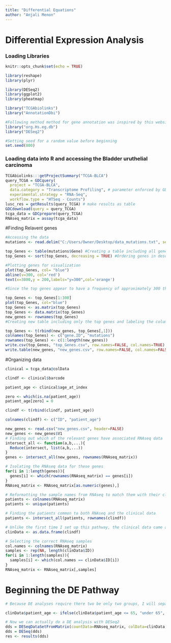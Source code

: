 ---
title: "Differential Equations"
author: "Anjali Menon"
---
# Differential Expression Analysis 

### Loading Libraries 
```{r setup, include=FALSE}
knitr::opts_chunk$set(echo = TRUE)

library(reshape)
library(plyr)

library(DESeq2)
library(ggplot2)
library(pheatmap)

library("TCGAbiolinks")
library("AnnotationDbi")

#Following method method for gene annotation was inspired by this website: <https://www.bioconductor.org/help/course-materials/2014/useR2014/Integration.html>
library("org.Hs.eg.db")
library("DESeq2")

#Setting seed for a random value before beginning 
set.seed(800)

```

### Loading data into R and accessing the Bladder uruthelial carcinoma 
```{r}
TCGAbiolinks:::getProjectSummary("TCGA-BLCA")
query_TCGA = GDCquery(
  project = "TCGA-BLCA",
  data.category = "Transcriptome Profiling", # parameter enforced by GDCquery
  experimental.strategy = "RNA-Seq",
  workflow.type = "HTSeq - Counts")
lusc_res = getResults(query_TCGA) # make results as table
GDCdownload(query = query_TCGA)
tcga_data = GDCprepare(query_TCGA)
RNAseq_matrix = assay(tcga_data)
```

#Finding Relavent genes 
```{r}
#Accessing the data
mutations <- read.delim("C:/Users/Owner/Desktop/data_mutations.txt", sep = "\t")

top_Genes <- table(mutations$Gene) #Creating a table including all gene information
top_Genes <- sort(top_Genes, decreasing = TRUE) #Ordering genes in descending order

#Plotting genes for visualization
plot(top_Genes, col= "blue")
abline(v=300, col='red')
text(x=3000,y = 200,labels="y=300",col='orange')

#Since the top genes appear to have a frequency of approximately 300 that correlate to that of the mutation, they will be excluded. This is illustrated on the graph using the following line. 

top_Genes <- top_Genes[1:300]
plot(top_Genes, col="blue")
top_Genes <- as.matrix(top_Genes)
top_Genes <- data.matrix(top_Genes)
new_genes <- rownames(top_Genes)
#Creating new table including only the top genes and labeling the columns and rows

top_Genes <- t(rbind(new_genes, top_Genes[,1]))
colnames(top_Genes) <- c("gene.ID", "mutations")
rownames(top_Genes) <- c(1:length(new_genes))
write.csv(top_Genes, "top_Genes.csv", row.names=FALSE, col.names=TRUE)
write.table(new_genes, "new_genes.csv", row.names=FALSE, col.names=FALSE)
```

#Organizing data
```{r}

clinical = tcga_data@colData

clindf <- clinical$barcode

patient_age <- clinical$age_at_index

zero <- which(is.na(patient_age))
patient_age[zero] = 0

clindf <- t(rbind(clindf, patient_age))

colnames(clindf) <- c("ID", "patient_age")
```


```{r}
new_genes <- read.csv("new_genes.csv", header=FALSE)
new_genes <- new_genes$V1
# Finding out which of the relevant genes have associated RNAseq data
intersect_all <- function(a,b,...){
  Reduce(intersect, list(a,b,...))
}
genes <- intersect_all(new_genes, rownames(RNAseq_matrix))

# Isolating the RNAseq data for these genes
for(i in 1:length(genes)){
  genes[i] <- which(rownames(RNAseq_matrix) == genes[i])
}
RNAseq_matrix <- RNAseq_matrix[as.numeric(genes),]
```

```{r}
# Reformatting the sample names from RNAseq to match them with their clinical data
patients <- colnames(RNAseq_matrix)
patients <- unique(patients)

# Finding the patients common to both RNAseq and the clinical data
patients <- intersect_all(patients, rownames(clindf))
```

```{r}
# Unlike the first time I set up this pathway, the clinical data came along with the RNAseq data so the patients are the same. 
clinData <- as.data.frame(clindf)
```

```{r}
# Selecting the correct RNAseq samples
col.names <- colnames(RNAseq_matrix)
samples <- rep(NA, length(clinData$ID))
for(i in 1:length(samples)){
  samples[i] <- which(col.names == clinData$ID[i])
}
RNAseq_matrix <- RNAseq_matrix[,samples]
```

# Beginning the DE Pathway
```{r}
# Because DE analyses require there two be only two groups, I will separate the patients into two groups: one consisting of patients with a pack-year history of less than 30, and one of those with a pack-year history of greater than 30.

clinData$patient_age <- ifelse(clinData$patient_age <= 65, "under 65", "over 65 ")

# Now we can actually do a DE analysis with DESeq2
dds = DESeqDataSetFromMatrix(countData=RNAseq_matrix, colData=clinData, design=~patient_age)
dds = DESeq(dds)
res <- results(dds)
```